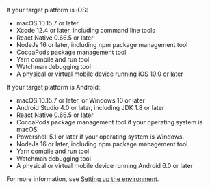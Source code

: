 <PlatformWrapper platform="react-native">

If your target platform is iOS:

- macOS 10.15.7 or later
- Xcode 12.4 or later, including command line tools
- React Native 0.66.5 or later
- NodeJs 16 or later, including npm package management tool
- CocoaPods package management tool
- Yarn compile and run tool
- Watchman debugging tool
- A physical or virtual mobile device running iOS 10.0 or later

If your target platform is Android:

- macOS 10.15.7 or later, or Windows 10 or later
- Android Studio 4.0 or later, including JDK 1.8 or later
- React Native 0.66.5 or later
- CocoaPods package management tool if your operating system is macOS.
- Powershell 5.1 or later if your operating system is Windows.
- NodeJs 16 or later, including npm package management tool
- Yarn compile and run tool
- Watchman debugging tool
- A physical or virtual mobile device running Android 6.0 or later

For more information, see [Setting up the environment](https://reactnative.dev/docs/environment-setup).

</PlatformWrapper>